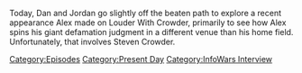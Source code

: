 {{DEFAULTSORT:
    #_EPISODE_0738:Taking a Powder With Chowder
}}{{Episode
    | title           = Taking a Powder With Chowder
    | caption         = Listen to this episode on [https://knowledgefight.libsyn.com/738-taking-a-powder-with-chowder Libsyn] [https://open.spotify.com/episode/0jtnWms9AIeJePswMPcJf3 Spotify]
    | episodeNumber   = 738
    | length          = 01:40:44
    | airDate         = October 17, 2022
    | episodeType     = [[:Category:Present Day|Present Day]], [[:Category:InfoWars Interview|InfoWars Interview]]
    | appearance      = [[Steven Crowder]], [[Donald Trump]], [[Kyle Rittenhouse]], [[Stefan Molyneux]], [[Robert Barnes]], [[Glenn Greenwald]]
    | previousEpisode = [[737: Reflections on a Verdict Part 2]]
    | nextEpisode     = [[739: Formulaic Objections Part 8]]
}}

{{Stub}}

Today, Dan and Jordan go slightly off the beaten path to explore a recent appearance Alex made on Louder With Crowder, primarily to see how Alex spins his giant defamation judgment in a different venue than his home field.  Unfortunately, that involves Steven Crowder.

[[Category:Episodes]]
[[Category:Present Day]]
[[Category:InfoWars Interview]]
